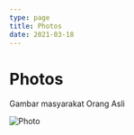 ```yaml
---
type: page
title: Photos
date: 2021-03-18
---
```


# Photos

Gambar masyarakat Orang Asli


<Image
  src="public/images/image1.jpg"
  alt="Photo"
  width={1125}
  height={750}
  priority
  className="next-image"
/>